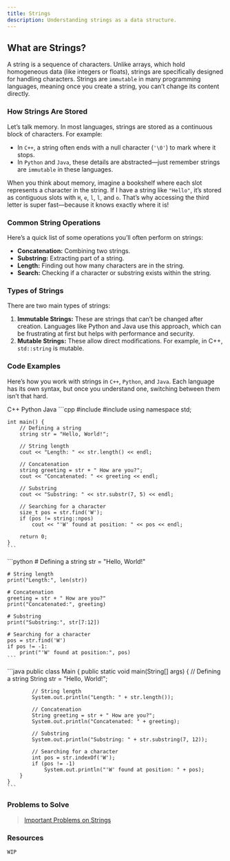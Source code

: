 ```yaml
---
title: Strings
description: Understanding strings as a data structure.
---
```


## <HoverUnderline>What are Strings?</HoverUnderline>

A string is a sequence of characters. Unlike arrays, which hold homogeneous data (like integers or floats), strings are specifically designed for handling characters. Strings are `immutable` in many programming languages, meaning once you create a string, you can’t change its content directly.

### <HoverUnderline>How Strings Are Stored</HoverUnderline>

Let’s talk memory. In most languages, strings are stored as a continuous block of characters. For example:
- In `C++`, a string often ends with a null character (`'\0'`) to mark where it stops.
- In `Python` and `Java`, these details are abstracted—just remember strings are `immutable` in these languages.

When you think about memory, imagine a bookshelf where each slot represents a character in the string. If I have a string like `"Hello"`, it’s stored as contiguous slots with `H`, `e`, `l`, `l`, and `o`. That’s why accessing the third letter is super fast—because it knows exactly where it is!

### <HoverUnderline>Common String Operations</HoverUnderline>

Here’s a quick list of some operations you’ll often perform on strings:
- **Concatenation:** Combining two strings.
- **Substring:** Extracting part of a string.
- **Length:** Finding out how many characters are in the string.
- **Search:** Checking if a character or substring exists within the string.

### <HoverUnderline>Types of Strings</HoverUnderline>

There are two main types of strings:
1. **Immutable Strings:** These are strings that can’t be changed after creation. Languages like Python and Java use this approach, which can be frustrating at first but helps with performance and security.
2. **Mutable Strings:** These allow direct modifications. For example, in C++, `std::string` is mutable.

### <HoverUnderline>Code Examples</HoverUnderline>

Here’s how you work with strings in `C++`, `Python`, and `Java`. Each language has its own syntax, but once you understand one, switching between them isn’t that hard.

<Tabs defaultValue="python" className="pt-5 pb-1">
  <TabsList>
    <TabsTrigger value="cpp">C++</TabsTrigger>
    <TabsTrigger value="python">Python</TabsTrigger>
    <TabsTrigger value="java">Java</TabsTrigger>
  </TabsList>

  <TabsContent value="cpp">
    ```cpp
    #include <iostream>
    #include <string>
    using namespace std;

    int main() {
        // Defining a string
        string str = "Hello, World!";

        // String length
        cout << "Length: " << str.length() << endl;

        // Concatenation
        string greeting = str + " How are you?";
        cout << "Concatenated: " << greeting << endl;

        // Substring
        cout << "Substring: " << str.substr(7, 5) << endl;

        // Searching for a character
        size_t pos = str.find('W');
        if (pos != string::npos)
            cout << "'W' found at position: " << pos << endl;

        return 0;
    }
    ```
  </TabsContent>

  <TabsContent value="python">
    ```python
    # Defining a string
    str = "Hello, World!"

    # String length
    print("Length:", len(str))

    # Concatenation
    greeting = str + " How are you?"
    print("Concatenated:", greeting)

    # Substring
    print("Substring:", str[7:12])

    # Searching for a character
    pos = str.find('W')
    if pos != -1:
        print("'W' found at position:", pos)
    ```
  </TabsContent>

  <TabsContent value="java">
    ```java
    public class Main {
        public static void main(String[] args) {
            // Defining a string
            String str = "Hello, World!";

            // String length
            System.out.println("Length: " + str.length());

            // Concatenation
            String greeting = str + " How are you?";
            System.out.println("Concatenated: " + greeting);

            // Substring
            System.out.println("Substring: " + str.substring(7, 12));

            // Searching for a character
            int pos = str.indexOf('W');
            if (pos != -1)
                System.out.println("'W' found at position: " + pos);
        }
    }
    ```
  </TabsContent>
</Tabs>

### <HoverUnderline>Problems to Solve</HoverUnderline>

> [Important Problems on Strings](https://leetcode.com/problem-list/aknll1u2/)

### <HoverUnderline>Resources</HoverUnderline>

`WIP`